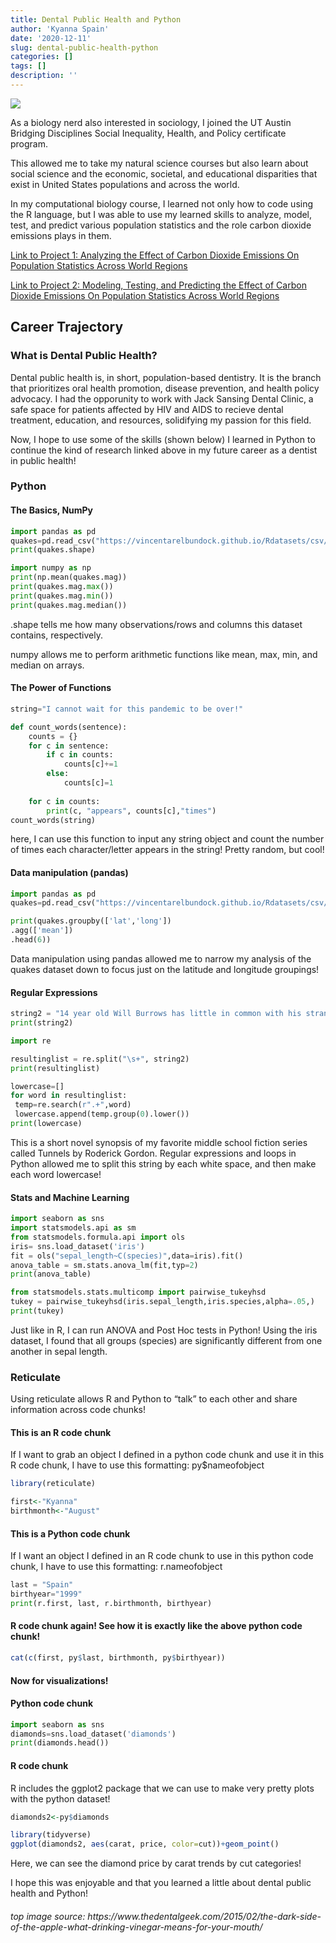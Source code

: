 ```yaml
---
title: Dental Public Health and Python
author: 'Kyanna Spain'
date: '2020-12-11'
slug: dental-public-health-python
categories: []
tags: []
description: '' 
---
```

![](/post/2020-12-11-dental-public-health_files/dentalgeek.png)

As a biology nerd also interested in sociology, I joined the UT Austin Bridging Disciplines Social Inequality, Health, and Policy certificate program. 

This allowed me to take my natural science courses but also learn about social science and the economic, societal, and educational disparities that exist in United States populations and across the world. 

In my computational biology course, I learned not only how to code using the R language, but I was able to use my learned skills to analyze, model, test, and predict various population statistics and the role carbon dioxide emissions plays in them.

[Link to Project 1: Analyzing the Effect of Carbon Dioxide Emissions On Population Statistics Across World Regions](/project/project1/)

[Link to Project 2: Modeling, Testing, and Predicting the Effect of Carbon Dioxide Emissions On Population Statistics Across World Regions](/project/project2/)

## Career Trajectory 
### What is Dental Public Health?

Dental public health is, in short, population-based dentistry. It is the branch that prioritizes oral health promotion, disease prevention, and health policy advocacy. 
I had the opporunity to work with Jack Sansing Dental Clinic, a safe space for patients affected by HIV and AIDS to recieve dental treatment, education, and resources, solidifying my passion for this field. 

Now, I hope to use some of the skills (shown below) I learned in Python to continue the kind of research linked above in my future career as a dentist in public health! 

### Python
#### The Basics, NumPy
```python
import pandas as pd
quakes=pd.read_csv("https://vincentarelbundock.github.io/Rdatasets/csv/datasets/quakes.csv",index_col=0)
print(quakes.shape)

import numpy as np
print(np.mean(quakes.mag))
print(quakes.mag.max())
print(quakes.mag.min())
print(quakes.mag.median())
```
.shape tells me how many observations/rows and columns this dataset contains, respectively.

numpy allows me to perform arithmetic functions like mean, max, min, and median on arrays.

#### The Power of Functions
```python
string="I cannot wait for this pandemic to be over!"

def count_words(sentence): 
    counts = {}            
    for c in sentence:     
        if c in counts:    
            counts[c]+=1   
        else:
            counts[c]=1    
            
    for c in counts:
        print(c, "appears", counts[c],"times")
count_words(string)
```
here, I can use this function to input any string object and count the number of times each character/letter appears in the string! Pretty random, but cool! 

#### Data manipulation (pandas)
```python
import pandas as pd
quakes=pd.read_csv("https://vincentarelbundock.github.io/Rdatasets/csv/datasets/quakes.csv",index_col=0)

print(quakes.groupby(['lat','long'])
.agg(['mean'])
.head(6))
```
Data manipulation using pandas allowed me to narrow my analysis of the quakes dataset down to focus just on the latitude and longitude groupings!

#### Regular Expressions
```python
string2 = "14 year old Will Burrows has little in common with his strange, dysfunctional family. In fact, the only bond he shares with his eccentric father is a passion for archaeological excavation. So when his dad mysteriously vanishes, Will is compelled to dig up the truth behind his disappearance. He unearths a subterranean society that time forgot. The Colony has existed unchanged for a century, but it is no benign time capsule of a bygone era because the Colony is ruled by a merciless overclass, the Styx. Will must free his father. Is he also about to ignite a revolution?"
print(string2)

import re

resultinglist = re.split("\s+", string2)
print(resultinglist)

lowercase=[]
for word in resultinglist:
 temp=re.search(r".+",word)
 lowercase.append(temp.group(0).lower())
print(lowercase)
```
This is a short novel synopsis of my favorite middle school fiction series called Tunnels by Roderick Gordon. Regular expressions and loops in Python allowed me to split this string by each white space, and then make each word lowercase!

#### Stats and Machine Learning
```python
import seaborn as sns
import statsmodels.api as sm
from statsmodels.formula.api import ols
iris= sns.load_dataset('iris')
fit = ols("sepal_length~C(species)",data=iris).fit()
anova_table = sm.stats.anova_lm(fit,typ=2)
print(anova_table)

from statsmodels.stats.multicomp import pairwise_tukeyhsd
tukey = pairwise_tukeyhsd(iris.sepal_length,iris.species,alpha=.05,)
print(tukey)
```
Just like in R, I can run ANOVA and Post Hoc tests in Python! Using the iris dataset, I found that all groups (species) are significantly different from one another in sepal length. 


### Reticulate 
Using reticulate allows R and Python to "talk" to each other and share information across code chunks! 

#### This is an R code chunk

If I want to grab an object I defined in a python code chunk and use it in this R code chunk, I have to use this formatting: py$nameofobject
```R
library(reticulate)

first<-"Kyanna"
birthmonth<-"August"
```
#### This is a Python code chunk

If I want an object I defined in an R code chunk to use in this python code chunk, I have to use this formatting: r.nameofobject
```python
last = "Spain"
birthyear="1999"
print(r.first, last, r.birthmonth, birthyear)
```
#### R code chunk again! See how it is exactly like the above python code chunk!
```R
cat(c(first, py$last, birthmonth, py$birthyear))
```
#### Now for visualizations!
#### Python code chunk
```python
import seaborn as sns
diamonds=sns.load_dataset('diamonds')
print(diamonds.head())
```
#### R code chunk
R includes the ggplot2 package that we can use to make very pretty plots with the python dataset!
```R
diamonds2<-py$diamonds

library(tidyverse)
ggplot(diamonds2, aes(carat, price, color=cut))+geom_point()
```
Here, we can see the diamond price by carat trends by cut categories!

I hope this was enjoyable and that you learned a little about dental public health and Python!



###### top image source: https://www.thedentalgeek.com/2015/02/the-dark-side-of-the-apple-what-drinking-vinegar-means-for-your-mouth/
